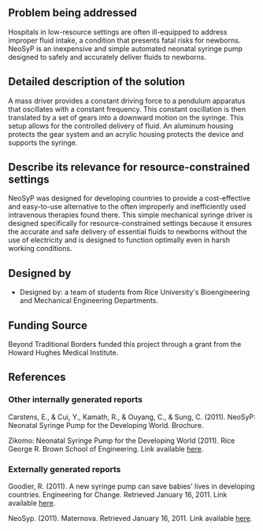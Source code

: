 {{Medical Device
|Health Topic=Child mortality
|Classification=Preventative
|Scope=Prototype
|Location=Africa, Asia, South America
|Image=Neosyp.png
}}
==Problem being addressed==
Hospitals in low-resource settings are often ill-equipped to address improper fluid intake, a condition that presents fatal risks for newborns. NeoSyP is an inexpensive and simple automated neonatal syringe pump designed to safely and accurately deliver fluids to newborns.

==Detailed description of the solution==
A mass driver provides a constant driving force to a pendulum apparatus that oscillates with a constant frequency. This constant oscillation is then translated by a set of gears into a downward motion on the syringe. This setup allows for the controlled delivery of fluid. An aluminum housing protects the gear system and an acrylic housing protects the device and supports the syringe.

==Describe its relevance for resource-constrained settings==
NeoSyP was designed for developing countries to provide a cost-effective and easy-to-use alternative to the often improperly and inefficiently used intravenous therapies found there. This simple mechanical syringe driver is designed specifically for resource-constrained settings because it ensures the accurate and safe delivery of essential fluids to newborns without the use of electricity and is designed to function optimally even in harsh working conditions.

==Designed by==
*Designed by: a team of students from Rice University's Bioengineering and Mechanical Engineering Departments.
 
==Funding Source==
Beyond Traditional Borders funded this project through a grant from the Howard Hughes Medical Institute.

==References==
===Other internally generated reports===
Carstens, E., & Cui, Y., Kamath, R., & Ouyang, C., & Sung, C. (2011).  NeoSyP:  Neonatal Syringe Pump for the Developing World. Brochure.

Zikomo:  Neonatal Syringe Pump for the Developing World (2011). Rice George R. Brown School of Engineering.  Link available [http://oedk.wildapricot.org/Content/Members/MemberPublicProfile.aspx?pageId=1063096&memberId=4836246 here].

===Externally generated reports===
Goodier, R. (2011). A new syringe pump can save babies' lives in developing countries. Engineering for Change. Retrieved January 16, 2011. Link available [https://www.engineeringforchange.org/news/2011/06/22/a_new_syringe_pump_can_save_babies_lives_in_developing_countries.html here].

NeoSyp. (2011). Maternova. Retrieved January 16, 2011.  Link available [http://maternova.net/health-innovations/neosyp here].